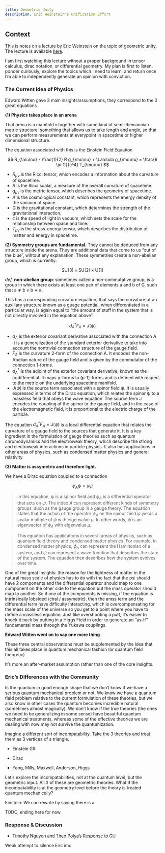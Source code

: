 ```yaml
---
title: Geometric Unity
description: Eric Weinstein's Unification Effort
---
```


## Context

This is notes on a lecture by Eric Weinstein on the topic of geometric unity. The lecture is available [here](https://www.youtube.com/watch?v=QZQZQZQZQZQ).

I am first watching this lecture without a proper background in tensor calculus, dirac notation, or differential geometry. My plan is first to listen, ponder curiously, explore the topics which I need to learn, and return once I'm able to independently generate an opinion with conviction.

### The Current Idea of Physics

Edward Witten gave 3 main insights/assumptions, they correspond to the 3 great equations

**(1) Physics takes place in an arena**

That arena is a manifold `x` together with some kind of semi-Riemannian metric structure: something that allows us to take length and angle, so that we can perform measurements at everypoint in spacetime or higher dimensional structure.

The equation associated with this is the Einstein Field Equation.

$$ R_{\mu\nu} - \frac{1}{2} R g_{\mu\nu} + \Lambda g_{\mu\nu} = \frac{8 \pi G}{c^4} T_{\mu\nu} $$

- $R_{\mu\nu}$ is the Ricci tensor, which encodes a information about the curvature of spacetime.
- $R$ is the Ricci scalar, a measure of the overall curvature of spacetime.
- $g_{\mu\nu}$ is the metric tensor, which describes the geometry of spacetime.
- $\Lambda$ is the cosmological constant, which represents the energy density of the vacuum of space.
- $G$ is the gravitational constant, which determines the strength of the gravitational interaction.
- $c$ is the speed of light in vacuum, which sets the scale for the relationship between space and time.
- $T_{\mu\nu}$ is the stress-energy tensor, which describes the distribution of matter and energy in spacetime.

**(2) Symmetry groups are fundamental.**
They cannot be deduced from any structure inside the arena. They are additional data that come to us "out of the blue", wihtout any explanation. These symmetries create a non-abelian group, which is currently:

$$\mathrm{SU}(3) \times \mathrm{SU}(2) \times \mathrm{U}(1)$$

*def.* **non-abelian group**: sometimes called a non-commutative group, is a group in which there exists at least one pair of elements a and b of G, such that a ∗ b ≠ b ∗ a.

This has a corresponding curvature equation, that says the curvature of an auxillary structure known as a guage potential, when differentiated in a particular way, is again equal to "the amount of stuff in the system that is not directly involved in the equation above".

$$d^*_A F_A = J(\psi)$$

- $d_A$ is the exterior covariant derivative associated with the connection A. It is a generalization of the standard exterior derivative to take into account the nontrivial connection structure of the gauge field.
- $F_A$ is the curvature 2-form of the connection A. It encodes the non-Abelian nature of the gauge field and is given by the commutator of the connection 1-forms.
- $d_A^*$ is the adjoint of the exterior covariant derivative, known as the codifferential. It maps p-forms to (p-1)-forms and is defined with respect to the metric on the underlying spacetime manifold.
- $J(\psi)$ is the source term associated with a spinor field ψ. It is usually expressed in terms of the Dirac equation, which relates the spinor ψ to a massless field that obeys the wave equation. The source term J encodes the coupling of the spinor to the gauge field, and in the case of the electromagnetic field, it is proportional to the electric charge of the particle.

The equation $d_A^* F_A = J(\psi)$ is a local differential equation that relates the curvature of a gauge field to the sources that generate it. It is a key ingredient in the formulation of gauge theories such as quantum chromodynamics and the electroweak theory, which describe the strong and electroweak interactions in particle physics. It also has applications in other areas of physics, such as condensed matter physics and general relativity.

**(3) Matter is assymetric and therefore light.**

We have a Dirac equation coupled to a connection

$$ \phi_A \psi = \mu \psi $$

> In this equation, $\psi$ is a spinor field and $\phi_A$ is a differential operator that acts on $\psi$. The index $A$ can represent different kinds of symmetry groups, such as the gauge group in a gauge theory. The equation states that the action of the operator $\phi_A$ on the spinor field $\psi$ yields a scalar multiple of $\psi$ with eigenvalue $\mu$. In other words, $\psi$ is an eigenvector of $\phi_A$ with eigenvalue $\mu$.

> This equation has applications in several areas of physics, such as quantum field theory and condensed matter physics. For example, in condensed matter physics, $\phi_A$ can represent the Hamiltonian of a system, and $\psi$ can represent a wave function that describes the state of the system. The equation then describes how the system evolves over time.

One of the great insights: the reason for the lightness of matter in the natural mass scale of physics has to do with the fact that the psi should have 2 components and the differential operator should map to one component on the other side fo the equation but the mass operator should map to another. So if one of the components is missing, if the equation is intrinsically lobsided (ciral / assymetric), then the amss term and the differential term have difficulty interacting, which is overcompensating for the mass scale of the universe so you get to a point where you have to define a massless equation. Just like overshooting a putt, it's easier to knock it back by putting in a Higgs Field in order to generate an "as-if" fundamental mass through the Yukawa couplings.

**Edward Witten went on to say one more thing**

These three central observations must be supplemented by the idea that this all takes place in quantum mechanical fashion (or quantum field theoretic). 

It's more an after-market assumption rather than one of the core insights.

### Eric's Differences with the Community

Is the quantum in good enough shape that we don't know if we have a serious quantum mechanical problem or not. We know we have a quantum field problem relative to the current formulation of these theories, but we also know in other cases the quantum becomes incredible natural (sometimes almost magically). We don't know if the true theories (the ones we need to be generalizing in some sense) have beautiful quantum mechanical treatments, whereas some of the effective theories we are dealing with now may not survive the quantumization.

Imagine a different sort of incompatability. Take the 3 theories and treat them as 3 vertices of a triangle.

- Einstein GR

- Dirac

- Yang, Mills, Maxwell, Anderson, Higgs

Let's explore the incompatabilities, not at the quantum level, but the geometric input. All 3 of these are geometric theories. What if the incompatability is at the geometry level before the theory is treated quantum mechanically? 

Einstein: We can rewrite by saying there is a 

TODO, ending here for now

### Response & Discussion

- [Timothy Nguyen and Theo Polya's Response to GU](https://timothynguyen.files.wordpress.com/2021/02/geometric_unity.pdf)

Weak attempt to silence Eric imo